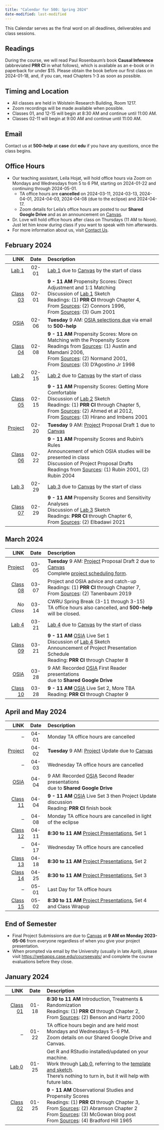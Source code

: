 ```yaml
---
title: "Calendar for 500: Spring 2024"
date-modified: last-modified
---
```


This Calendar serves as the final word on all deadlines, deliverables and class sessions. 

## Readings

During the course, we will read Paul Rosenbaum's book **Causal Inference** (abbreviated **PRR CI** in what follows), which is available as an e-book or in paperback for under $15. Please obtain the book before our first class on 2024-01-18, and, if you can, read Chapters 1-3 as soon as possible. 

## Timing and Location

- All classes are held in Wolstein Research Building, Room 1217.
- Zoom recordings will be made available when possible.
- Classes 01, and 12-15 will begin at 8:30 AM and continue until 11:00 AM.
- Classes 02-11 will begin at 9:00 AM and continue until 11:00 AM.

## Email

Contact us at **500-help** at **case** dot **edu** if you have any questions, once the class begins.

## Office Hours

- Our teaching assistant, Leila Hojat, will hold office hours via Zoom on Mondays and Wednesdays from 5 to 6 PM, starting on 2024-01-22 and continuing through 2024-05-01. 
    - TA office hours are **cancelled** on 2024-03-11, 2024-03-13, 2024-04-01, 2024-04-03, 2024-04-08 (due to the eclipse) and 2024-04-17.
    - Zoom details for Leila's office hours are posted to our **Shared Google Drive** and as an announcement on [Canvas](https://canvas.case.edu/).
- Dr. Love will hold office hours after class on Thursdays (11 AM to Noon). Just let him know during class if you want to speak with him afterwards.
- For more information about us, visit [Contact Us](contact.qmd).

## February 2024

LINK | Date | Description
---------: | :-------: | :-----------------------------------------------------
[Lab 1](lab1.qmd) | 02-01 | [Lab 1](lab1.qmd) due to [Canvas](https://canvas.case.edu/) by the start of class
[Class 03](https://github.com/THOMASELOVE/500-classes-2024/tree/main/class03) | 02-01 | **9 - 11 AM** Propensity Scores: Direct Adjustment and 1:1 Matching <br /> Discussion of [Lab 1](lab1.qmd) Sketch <br /> Readings: (1) **PRR CI** through Chapter 4, <br /> From [Sources](https://github.com/THOMASELOVE/500-sources): (2) Connors 1996, <br /> From [Sources](https://github.com/THOMASELOVE/500-sources): (3) Gum 2001
[OSIA](osia.qmd) | 02-06 | **Tuesday** 9 AM: [OSIA selections due](osia.qmd) via email to **500-help**
[Class 04](https://github.com/THOMASELOVE/500-classes-2024/tree/main/class04) | 02-08 | **9 - 11 AM** Propensity Scores: More on Matching with the Propensity Score <br /> Readings from [Sources](https://github.com/THOMASELOVE/500-sources): (1) Austin and Mamdani 2006, <br /> From [Sources](https://github.com/THOMASELOVE/500-sources): (2) Normand 2001, <br /> From [Sources](https://github.com/THOMASELOVE/500-sources): (3) D'Agostino Jr 1998
[Lab 2](lab2.qmd) | 02-15 | [Lab 2](lab2.qmd) due to [Canvas](https://canvas.case.edu/) by the start of class
[Class 05](https://github.com/THOMASELOVE/500-classes-2024/tree/main/class05) | 02-15 | **9 - 11 AM** Propensity Scores: Getting More Comfortable <br /> Discussion of [Lab 2](lab2.qmd) Sketch <br /> Readings: (1) **PRR CI** through Chapter 5, <br /> From [Sources](https://github.com/THOMASELOVE/500-sources): (2) Ahmed et al 2012, <br /> From [Sources](https://github.com/THOMASELOVE/500-sources): (3) Hirano and Imbens 2001
[Project](proj500.qmd) | 02-20 | **Tuesday** 9 AM: [Project](proj500.qmd) Proposal Draft 1 due to [Canvas](https://canvas.case.edu/)
[Class 06](https://github.com/THOMASELOVE/500-classes-2024/tree/main/class06) | 02-22 | **9 - 11 AM** Propensity Scores and Rubin's Rules <br /> Announcement of which OSIA studies will be presented in class <br /> Discussion of Project Proposal Drafts <br /> Readings from [Sources](https://github.com/THOMASELOVE/500-sources): (1) Rubin 2001, (2) Rubin 2004
[Lab 3](lab3.qmd) | 02-29 | [Lab 3](lab3.qmd) due to [Canvas](https://canvas.case.edu/) by the start of class
[Class 07](https://github.com/THOMASELOVE/500-classes-2024/tree/main/class07) | 02-29 | **9 - 11 AM** Propensity Scores and Sensitivity Analyses <br /> Discussion of [Lab 3](lab3.qmd) Sketch <br /> Readings: **PRR CI** through Chapter 6, <br /> From [Sources](https://github.com/THOMASELOVE/500-sources): (2) Elbadawi 2021

## March 2024

LINK | Date | Description
---------: | :-------: | :-----------------------------------------------------
[Project](proj500.qmd) | 03-05 | **Tuesday** 9 AM: [Project](proj500.qmd) Proposal Draft 2 due to [Canvas](https://canvas.case.edu/) <br /> Complete [project scheduling form](https://bit.ly/500-project-schedule-2024).
[Class 08](https://github.com/THOMASELOVE/500-classes-2024/tree/main/class08) | 03-07 | Project and OSIA advice and catch-up <br /> Readings: (1) **PRR CI** through Chapter 7, <br /> From [Sources](https://github.com/THOMASELOVE/500-sources): (2) Tanenbaum 2019
*No Class* | 03-14 | CWRU Spring Break (3-11 through 3-15) <br /> TA office hours also cancelled, and **500-help** will be closed.
[Lab 4](lab4.qmd) | 03-21 | [Lab 4](lab4.qmd) due to [Canvas](https://canvas.case.edu/) by the start of class
[Class 09](https://github.com/THOMASELOVE/500-classes-2024/tree/main/class09) | 03-21 | **9 - 11 AM** [OSIA](osia.qmd) Live Set 1 <br /> Discussion of [Lab 4](lab4.qmd) Sketch <br /> Announcement of Project Presentation Schedule <br /> Reading: **PRR CI** through Chapter 8
[OSIA](osia.qmd) | 03-28 | 9 AM: Recorded [OSIA](osia.qmd) First Reader presentations <br /> due to **Shared Google Drive**
[Class 10](https://github.com/THOMASELOVE/500-classes-2024/tree/main/class10) | 03-28 | **9 - 11 AM** [OSIA](osia.qmd) Live Set 2, More TBA <br /> Reading: **PRR CI** through Chapter 9

## April and May 2024

LINK | Date | Description
---------: | :-------: | :-----------------------------------------------------
-- | 04-01 | Monday TA office hours are cancelled
[Project](proj500.qmd) | 04-02 | **Tuesday** 9 AM: [Project](proj500.qmd) Update due to [Canvas](https://canvas.case.edu/)
-- | 04-03 | Wednesday TA office hours are cancelled
[OSIA](osia.qmd) | 04-04 | 9 AM: Recorded [OSIA](osia.qmd) Second Reader presentations <br /> due to **Shared Google Drive**
[Class 11](https://github.com/THOMASELOVE/500-classes-2024/tree/main/class11) | 04-04 | **9 - 11 AM** [OSIA](osia.qmd) Live Set 3 then Project Update discussion <br /> Reading: **PRR CI** finish book
-- | 04-08 | Monday TA office hours are cancelled in light of the eclipse
[Class 12](https://github.com/THOMASELOVE/500-classes-2024/tree/main/class12) | 04-11 | **8:30 to 11 AM** [Project Presentations](proj500.qmd), Set 1
-- | 04-17 | Wednesday TA office hours are cancelled
[Class 13](https://github.com/THOMASELOVE/500-classes-2024/tree/main/class13) | 04-18 | **8:30 to 11 AM** [Project Presentations](proj500.qmd), Set 2
[Class 14](https://github.com/THOMASELOVE/500-classes-2024/tree/main/class14) | 04-25 | **8:30 to 11 AM** [Project Presentations](proj500.qmd), Set 3
-- | 05-01 | Last Day for TA office hours
[Class 15](https://github.com/THOMASELOVE/500-classes-2024/tree/main/class15) | 05-02 | **8:30 to 11 AM** [Project Presentations](proj500.qmd), Set 4 and Class Wrapup

## End of Semester

- Final Project Submissions are due to [Canvas](https://canvas.case.edu/) at **9 AM on Monday 2023-05-06** from everyone regardless of when you give your project presentation.
- When prompted via email by the University (usually in late April), please visit <https://webapps.case.edu/courseevals/> and complete the course evaluations before they close.


## January 2024

LINK | Date | Description
---------: | :-------: | :-----------------------------------------------------
[Class 01](https://github.com/THOMASELOVE/500-classes-2024/tree/main/class01) | 01-18 | **8:30 to 11 AM** Introduction, Treatments & Randomization <br /> Readings: (1) **PRR CI** through Chapter 2, <br /> From [Sources](https://github.com/THOMASELOVE/500-sources): (2) Benson and Hartz 2000
-- | 01-22 | TA office hours begin and are held most Mondays and Wednesdays 5-6 PM. <br /> Zoom details on our Shared Google Drive and Canvas.
[Lab 0](lab0.qmd) | 01-25 | Get R and RStudio installed/updated on your machine. <br /> Work through [Lab 0](lab0.qmd), referring to the [template and sketch](lab0.qmd). <br /> There's nothing to turn in, but it will help with future labs.
[Class 02](https://github.com/THOMASELOVE/500-classes-2024/tree/main/class02) | 01-25 | **9 - 11 AM** Observational Studies and Propensity Scores <br /> Readings: (1) **PRR CI** through Chapter 3, <br /> From [Sources](https://github.com/THOMASELOVE/500-sources): (2) Abramson Chapter 2 <br /> From [Sources](https://github.com/THOMASELOVE/500-sources): (3) McGowan blog post <br /> From [Sources](https://github.com/THOMASELOVE/500-sources): (4) Bradford Hill 1965
